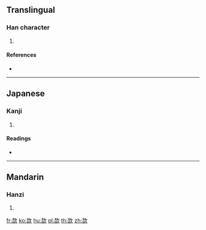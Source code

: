 ==Translingual==

===Han character===
{{Han char|rn=76|rad=欠|as=06|sn=10|four=47682|canj=GRNO,XGRNO}}

# {{defn|Han|sort=欠06}}

====References====
* {{Han ref|kx=0567.250|dkj=16067|dj=0955.410|hdz=32137.170|uh=6B2F|ud=27439|bh=D1F6|bd=53750}}

----

==Japanese==

===Kanji===
{{ja-kanji|grade=|rs=欠06}}

# {{defn|lang=ja|sort=欠06}}

====Readings====
* {{ja-readings|on=[[きつ]] (kitsu), [[きち]] (kichi), [[かい]] (kai)|kun=[[よろこぶ]] (yorokobu)}}

----

==Mandarin==

===Hanzi===
{{cmn-hanzi|pin=[[xì]] ([[xi4]])|wg=hsi<sup>4</sup>}}

# {{defn|lang=cmn|sort=欠06}}

[[fr:欯]]
[[ko:欯]]
[[hu:欯]]
[[pl:欯]]
[[th:欯]]
[[zh:欯]]